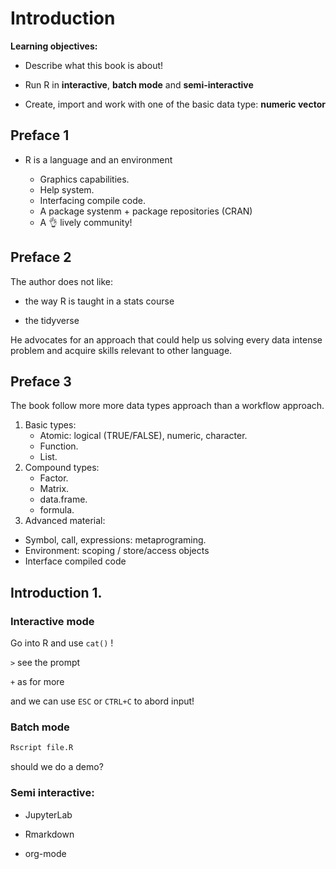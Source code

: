 # Introduction

**Learning objectives:**

- Describe what this book is about! 

- Run R in **interactive**, **batch mode** and **semi-interactive**

- Create, import and work with one of the basic data type: **numeric vector**

## Preface 1 {-}

- R is a language and an environment

  * Graphics capabilities. 
  * Help system. 
  * Interfacing compile code. 
  * A package systenm + package repositories (CRAN) 
  * A 👌 lively community!
  
## Preface 2 {-}

The author does not like: 

- the way R is taught in a stats course 

- the tidyverse

He advocates for an approach that could help us solving every data intense problem and acquire skills relevant to other language. 

## Preface 3 {-}

The book follow more more data types approach than a workflow approach. 

1. Basic types: 
    * Atomic: logical (TRUE/FALSE), numeric, character. 
    * Function. 
    * List. 

2. Compound types: 
    * Factor. 
    * Matrix. 
    * data.frame.  
    * formula. 
    
3. Advanced material: 
  * Symbol, call, expressions: metaprograming. 
  * Environment: scoping / store/access objects   
  * Interface compiled code

## Introduction 1. {-}

### Interactive mode

Go into R and use `cat()` ! 

`>` see the prompt 

`+` as for more

and we can use `ESC` or `CTRL+C` to abord input! 

### Batch mode

```bash
Rscript file.R
```

should we do a demo?

### Semi interactive: 

- JupyterLab

- Rmarkdown 

- org-mode 
